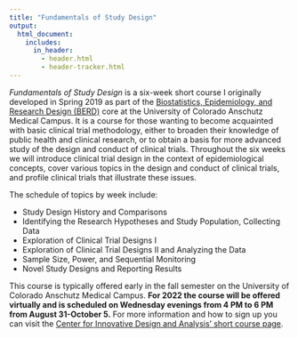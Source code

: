 ```yaml
---
title: "Fundamentals of Study Design"
output: 
  html_document:
    includes:
      in_header:
        - header.html 
        - header-tracker.html
---
```


*Fundamentals of Study Design* is a six-week short course I originally developed in Spring 2019 as part of the [Biostatistics, Epidemiology, and Research Design (BERD)](https://cctsi.cuanschutz.edu/resources/berd) core at the University of Colorado Anschutz Medical Campus. It is a course for those wanting to become acquainted with basic clinical trial methodology, either to broaden their knowledge of public health and clinical research, or to obtain a basis for more advanced study of the design and conduct of clinical trials. Throughout the six weeks we will introduce clinical trial design in the context of epidemiological concepts, cover various topics in the design and conduct of clinical trials, and profile clinical trials that illustrate these issues.  

The schedule of topics by week include:

* Study Design History and Comparisons
* Identifying the Research Hypotheses and Study Population, Collecting Data
* Exploration of Clinical Trial Designs I
* Exploration of Clinical Trial Designs II and Analyzing the Data
* Sample Size, Power, and Sequential Monitoring
* Novel Study Designs and Reporting Results

This course is typically offered early in the fall semester on the University of Colorado Anschutz Medical Campus. **For 2022 the course will be offered virtually and is scheduled on Wednesday evenings from 4 PM to 6 PM from August 31-October 5.** For more information and how to sign up you can visit the [Center for Innovative Design and Analysis' short course page](https://coloradosph.cuanschutz.edu/research-and-practice/centers-programs/cida/learning/biostatistics-short-courses#ac-fundamentals-of-study-design-2).

